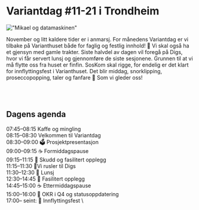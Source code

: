 
# Variantdag #11-21 i Trondheim

!["Mikael og datamaskinen"](/images/variantdag-11-21.jpeg)

November og litt kaldere tider er i anmarsj. For månedens Variantdag er vi
tilbake på Varianthuset både for faglig og festlig innhold! 🎉 Vi skal også ha
et gjensyn med gamle trakter. Siste halvdel av dagen vil foregå på Digs, hvor vi
får servert lunsj og gjennomføre de siste sesjonene. Grunnen til at vi må flytte
oss fra huset er finfin. SosKom skal rigge, for endelig er det klart for
innflyttingsfest i Varianthuset. Det blir middag, snorklipping, proseccopopping,
taler og fanfare 🥂 Som vi gleder oss!

<br />
<Agenda />
<br />

## Dagens agenda

07:45–08:15 Kaffe og mingling \
08:15–08:30 Velkommen til Variantdag \
08:30–09:00 🗳 Prosjektpresentasjon \
09:00–09:15 ☕ Formiddagspause \
09:15–11:15 🧠 Skudd og fasilitert opplegg \
11:15–11:30 🚶Vi rusler til Digs \
11:30–12:30 🥐 Lunsj \
12:30–14:45 🧠 Fasilitert opplegg \
14:45–15:00 ☕ Ettermiddagspause \
15:00–16:00 🧳 OKR i Q4 og statusoppdatering \
17:00– seint: 🎉 Innflyttingsfest \
